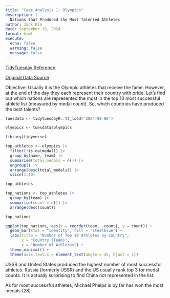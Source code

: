 ```yaml
---
title: "Case Analysis 1: Olympics"
description: |
  Nations that Produced the Most Talented Athletes
author: Jack Kim
date: September 18, 2024
format: html
execute:
  echo: false
  warning: false
  message: false
---
```


[TidyTuesday Reference](https://github.com/rfordatascience/tidytuesday/tree/master/data/2024/2024-08-06)

[Original Data Source](https://www.kaggle.com/datasets/heesoo37/120-years-of-olympic-history-athletes-and-results/)

Objective: Usually it is the Olympic athletes that receive the fame. However, at the end of the day they each represent their country with pride. Let's find out which nations are represented the most in the top 10 most successful athlete list (measured by medal count). So, which countries have produced the best talents?

```r
tuesdata <- tidytuesdayR::tt_load('2024-08-06')

olympics <- tuesdata$olympics
```

```r
library(tidyverse)

top_athletes <- olympics |>
  filter(!is.na(medal)) |>
  group_by(name, team) |>
  summarise(total_medals = n()) |>
  ungroup() |>
  arrange(desc(total_medals)) |>
  slice(1:10)

top_athletes

top_nations <- top_athletes |>
  group_by(team) |>
  summarise(count = n()) |>
  arrange(desc(count))

top_nations
```

```r
ggplot(top_nations, aes(x = reorder(team, -count), y = count)) +
  geom_bar(stat = "identity", fill = "steelblue") +
  labs(title = "Number of Top 10 Athletes by Country",
       x = "Country (Team)",
       y = "Number of Athletes") +
  theme_minimal() +
  theme(axis.text.x = element_text(angle = 45, hjust = 1))
```


USSR and United States produced the highest number of most successful athletes. Russia (formerly USSR) and the US usually rank top 3 for medal counts. It is actually surprising to find China not represented in the list.

As for most successful athletes, Michael Phelps is by far has won the most medals (28).

